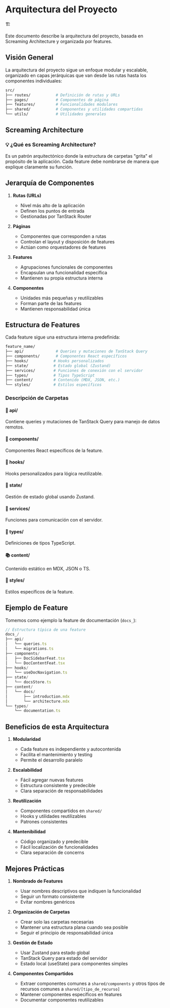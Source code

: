 # Arquitectura del Proyecto

<div className="flex items-center gap-2 p-4 bg-primary/5 rounded-lg border border-primary/20 mb-8">
  <span role="img" aria-label="building" className="text-2xl">🏗️</span>
  <p className="text-sm text-zinc-700">
    Este documento describe la arquitectura del proyecto, basada en Screaming Architecture y organizada por features.
  </p>
</div>

## Visión General

La arquitectura del proyecto sigue un enfoque modular y escalable, organizado en capas jerárquicas que van desde las rutas hasta los componentes individuales:

```bash
src/
├── routes/           # Definición de rutas y URLs
├── pages/            # Componentes de página
├── features/         # Funcionalidades modulares
├── shared/           # Componentes y utilidades compartidas
└── utils/            # Utilidades generales
```

## Screaming Architecture

<div className="p-4 bg-blue-50 rounded-lg border border-blue-200 mb-6">
  <h3 className="font-semibold mb-2 text-blue-900">💡 ¿Qué es Screaming Architecture?</h3>
  <p className="text-sm text-blue-800">
    Es un patrón arquitectónico donde la estructura de carpetas "grita" el propósito de la aplicación. Cada feature debe nombrarse de manera que explique claramente su función.
  </p>
</div>

## Jerarquía de Componentes

1. **Rutas (URLs)**
   - Nivel más alto de la aplicación
   - Definen los puntos de entrada
   - Gestionadas por TanStack Router

2. **Páginas**
   - Componentes que corresponden a rutas
   - Controlan el layout y disposición de features
   - Actúan como orquestadores de features

3. **Features**
   - Agrupaciones funcionales de componentes
   - Encapsulan una funcionalidad específica
   - Mantienen su propia estructura interna

4. **Componentes**
   - Unidades más pequeñas y reutilizables
   - Forman parte de las features
   - Mantienen responsabilidad única

## Estructura de Features

Cada feature sigue una estructura interna predefinida:

```bash
feature_name/
├── api/              # Queries y mutaciones de TanStack Query
├── components/       # Componentes React específicos
├── hooks/           # Hooks personalizados
├── state/           # Estado global (Zustand)
├── services/        # Funciones de conexión con el servidor
├── types/           # Tipos TypeScript
├── content/         # Contenido (MDX, JSON, etc.)
└── styles/          # Estilos específicos
```

### Descripción de Carpetas

<div className="grid grid-cols-1 md:grid-cols-2 gap-4 my-6">
  <div className="p-4 rounded-lg border border-border bg-card">
    <h4 className="font-semibold mb-2">📡 api/</h4>
    <p className="text-sm text-muted-foreground">
      Contiene queries y mutaciones de TanStack Query para manejo de datos remotos.
    </p>
  </div>
  <div className="p-4 rounded-lg border border-border bg-card">
    <h4 className="font-semibold mb-2">🧩 components/</h4>
    <p className="text-sm text-muted-foreground">
      Componentes React específicos de la feature.
    </p>
  </div>
  <div className="p-4 rounded-lg border border-border bg-card">
    <h4 className="font-semibold mb-2">🎣 hooks/</h4>
    <p className="text-sm text-muted-foreground">
      Hooks personalizados para lógica reutilizable.
    </p>
  </div>
  <div className="p-4 rounded-lg border border-border bg-card">
    <h4 className="font-semibold mb-2">💾 state/</h4>
    <p className="text-sm text-muted-foreground">
      Gestión de estado global usando Zustand.
    </p>
  </div>
  <div className="p-4 rounded-lg border border-border bg-card">
    <h4 className="font-semibold mb-2">🔌 services/</h4>
    <p className="text-sm text-muted-foreground">
      Funciones para comunicación con el servidor.
    </p>
  </div>
  <div className="p-4 rounded-lg border border-border bg-card">
    <h4 className="font-semibold mb-2">📝 types/</h4>
    <p className="text-sm text-muted-foreground">
      Definiciones de tipos TypeScript.
    </p>
  </div>
  <div className="p-4 rounded-lg border border-border bg-card">
    <h4 className="font-semibold mb-2">📚 content/</h4>
    <p className="text-sm text-muted-foreground">
      Contenido estático en MDX, JSON o TS.
    </p>
  </div>
  <div className="p-4 rounded-lg border border-border bg-card">
    <h4 className="font-semibold mb-2">🎨 styles/</h4>
    <p className="text-sm text-muted-foreground">
      Estilos específicos de la feature.
    </p>
  </div>
</div>

## Ejemplo de Feature

Tomemos como ejemplo la feature de documentación (`docs_`):

```typescript
// Estructura típica de una feature
docs_/
├── api/
│   └── queries.ts
│   └── migrations.ts
├── components/
│   ├── DocSidebarFeat.tsx
│   └── DocContentFeat.tsx
├── hooks/
│   └── useDocNavigation.ts
├── state/
│   └── docsStore.ts
├── content/
│   └── docs/
│       ├── introduction.mdx
│       └── architecture.mdx
└── types/
    └── documentation.ts
```

## Beneficios de esta Arquitectura

1. **Modularidad**
   - Cada feature es independiente y autocontenida
   - Facilita el mantenimiento y testing
   - Permite el desarrollo paralelo

2. **Escalabilidad**
   - Fácil agregar nuevas features
   - Estructura consistente y predecible
   - Clara separación de responsabilidades

3. **Reutilización**
   - Componentes compartidos en `shared/`
   - Hooks y utilidades reutilizables
   - Patrones consistentes

4. **Mantenibilidad**
   - Código organizado y predecible
   - Fácil localización de funcionalidades
   - Clara separación de concerns

## Mejores Prácticas

1. **Nombrado de Features**
   - Usar nombres descriptivos que indiquen la funcionalidad
   - Seguir un formato consistente
   - Evitar nombres genéricos

2. **Organización de Carpetas**
   - Crear solo las carpetas necesarias
   - Mantener una estructura plana cuando sea posible
   - Seguir el principio de responsabilidad única

3. **Gestión de Estado**
   - Usar Zustand para estado global
   - TanStack Query para estado del servidor
   - Estado local (useState) para componentes simples

4. **Componentes Compartidos**
   - Extraer componentes comunes a `shared/components` y otros tipos de recursos comunes a `shared/[tipo_de_recurso]`
   - Mantener componentes específicos en features
   - Documentar componentes reutilizables

